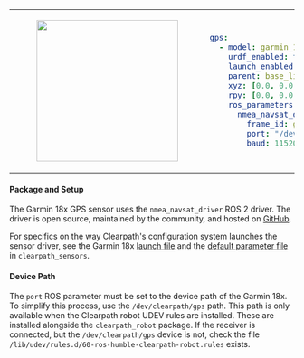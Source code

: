 <table>
<tr>
<td>
<center>
<figure>
    <img src={require("./img/garmin_18x.png").default} width="250" />
</figure>
</center>
</td>
<td>

```yaml
gps:
  - model: garmin_18x
    urdf_enabled: true
    launch_enabled: true
    parent: base_link
    xyz: [0.0, 0.0, 0.0]
    rpy: [0.0, 0.0, 0.0]
    ros_parameters:
      nmea_navsat_driver:
        frame_id: gps_0_link
        port: "/dev/clearpath/gps"
        baud: 115200
```

</td>
</tr>
</table>

#### Package and Setup

The Garmin 18x GPS sensor uses the `nmea_navsat_driver` ROS 2 driver. The driver is open source, maintained by the community, and hosted on [GitHub](https://github.com/ros-drivers/nmea_navsat_driver).

For specifics on the way Clearpath's configuration system launches the sensor driver, see the Garmin 18x [launch file](https://github.com/clearpathrobotics/clearpath_robot/blob/main/clearpath_sensors/launch/garmin_18x.launch.py) and the [default parameter file](https://github.com/clearpathrobotics/clearpath_robot/blob/main/clearpath_sensors/config/garmin_18x.yaml) in `clearpath_sensors`.

#### Device Path

The `port` ROS parameter must be set to the device path of the Garmin 18x. To simplify this process, use the `/dev/clearpath/gps` path. This path is only available when the Clearpath robot UDEV rules are installed. These are installed alongside the `clearpath_robot` package. If the receiver is connected, but the `/dev/clearpath/gps` device is not, check the file `/lib/udev/rules.d/60-ros-humble-clearpath-robot.rules` exists.
